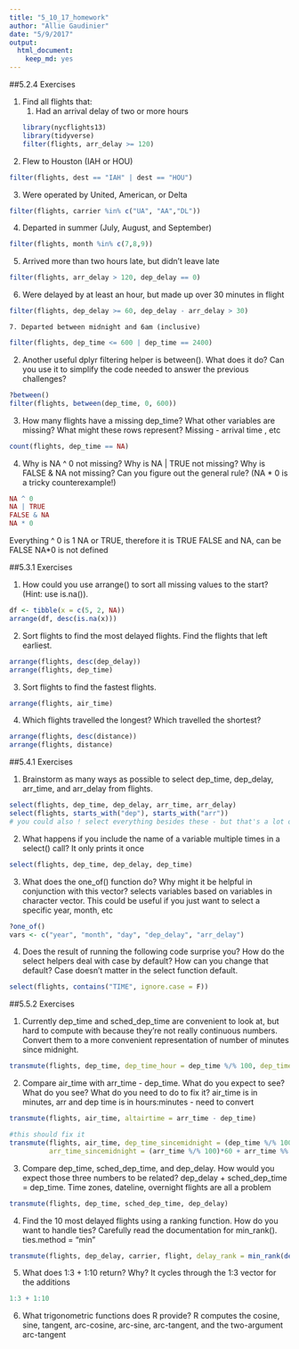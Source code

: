 ```yaml
---
title: "5_10_17_homework"
author: "Allie Gaudinier"
date: "5/9/2017"
output: 
  html_document: 
    keep_md: yes
---
```


##5.2.4 Exercises

1. Find all flights that: 
    1. Had an arrival delay of two or more hours
```r
library(nycflights13)
library(tidyverse)
filter(flights, arr_delay >= 120)
```

  2. Flew to Houston (IAH or HOU)
```r
filter(flights, dest == "IAH" | dest == "HOU")
```

  3. Were operated by United, American, or Delta
```r
filter(flights, carrier %in% c("UA", "AA","DL"))
```

  4. Departed in summer (July, August, and September)
```r
filter(flights, month %in% c(7,8,9))
```

  5. Arrived more than two hours late, but didn’t leave late    
```r
filter(flights, arr_delay > 120, dep_delay == 0)
```

  6. Were delayed by at least an hour, but made up over 30 minutes in flight
```r
filter(flights, dep_delay >= 60, dep_delay - arr_delay > 30)
```

    7. Departed between midnight and 6am (inclusive)
```r
filter(flights, dep_time <= 600 | dep_time == 2400)
```

2. Another useful dplyr filtering helper is between(). What does it do? Can you use it to simplify the code needed to answer the previous challenges?
```r
?between()
filter(flights, between(dep_time, 0, 600))
```

3. How many flights have a missing dep_time? What other variables are missing? What might these rows represent? Missing - arrival time , etc
```r
count(flights, dep_time == NA)
```

4. Why is NA ^ 0 not missing? Why is NA | TRUE not missing? Why is FALSE & NA not missing? Can you figure out the general rule? (NA * 0 is a tricky counterexample!)
```r
NA ^ 0
NA | TRUE
FALSE & NA
NA * 0
```

Everything ^ 0 is 1
NA or TRUE, therefore it is TRUE
FALSE and NA, can be FALSE
NA*0 is not defined


##5.3.1 Exercises

1. How could you use arrange() to sort all missing values to the start? (Hint: use is.na()).
```r
df <- tibble(x = c(5, 2, NA))
arrange(df, desc(is.na(x)))
```

2. Sort flights to find the most delayed flights. Find the flights that left earliest.
```r
arrange(flights, desc(dep_delay))
arrange(flights, dep_time)
```

3. Sort flights to find the fastest flights.
```r
arrange(flights, air_time)
```

4. Which flights travelled the longest? Which travelled the shortest?
```r
arrange(flights, desc(distance))
arrange(flights, distance)
```

##5.4.1 Exercises

1. Brainstorm as many ways as possible to select dep_time, dep_delay, arr_time, and arr_delay from flights.
```r
select(flights, dep_time, dep_delay, arr_time, arr_delay)
select(flights, starts_with("dep"), starts_with("arr"))
# you could also ! select everything besides these - but that's a lot of unnecessary typing
```

2. What happens if you include the name of a variable multiple times in a select() call?
It only prints it once
```r
select(flights, dep_time, dep_delay, dep_time)
```

3. What does the one_of() function do? Why might it be helpful in conjunction with this vector?
selects variables based on variables in character vector.
This could be useful if you just want to select a specific year, month, etc
```r
?one_of()
vars <- c("year", "month", "day", "dep_delay", "arr_delay")
```

4. Does the result of running the following code surprise you? How do the select helpers deal with case by default? How can you change that default?
Case doesn't matter in the select function default.
```r
select(flights, contains("TIME", ignore.case = F))
```

##5.5.2 Exercises

1. Currently dep_time and sched_dep_time are convenient to look at, but hard to compute with because they’re not really continuous numbers. Convert them to a more convenient representation of number of minutes since midnight.
```r
transmute(flights, dep_time, dep_time_hour = dep_time %/% 100, dep_time_min = dep_time %% 100, dep_time_sincemidnight = dep_time_hour*60 + dep_time_min)
```

2. Compare air_time with arr_time - dep_time. What do you expect to see? What do you see? What do you need to do to fix it?
air_time is in minutes, arr and dep time is in hours:minutes - need to convert
```r
transmute(flights, air_time, altairtime = arr_time - dep_time)

#this should fix it
transmute(flights, air_time, dep_time_sincemidnight = (dep_time %/% 100)*60 + dep_time %% 100, 
          arr_time_sincemidnight = (arr_time %/% 100)*60 + arr_time %% 100)
```

3. Compare dep_time, sched_dep_time, and dep_delay. How would you expect those three numbers to be related? dep_delay + sched_dep_time = dep_time. Time zones, dateline, overnight flights are all a problem
```r
transmute(flights, dep_time, sched_dep_time, dep_delay)
```

4. Find the 10 most delayed flights using a ranking function. How do you want to handle ties? Carefully read the documentation for min_rank(). ties.method = "min"
```r
transmute(flights, dep_delay, carrier, flight, delay_rank = min_rank(desc(dep_delay)))
```

5. What does 1:3 + 1:10 return? Why? 
It cycles through the 1:3 vector for the additions
```r
1:3 + 1:10
```

6. What trigonometric functions does R provide?
R computes the cosine, sine, tangent, arc-cosine, arc-sine, arc-tangent, and the two-argument arc-tangent


